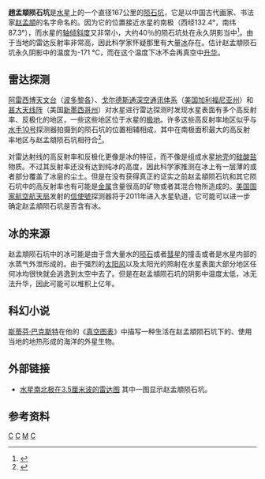 {{Infobox crater
| title       = 趙孟頫陨石坑
| image       = Chao Meng-Fu crater.gif
| image_size  = 240px
| caption     = 趙孟頫陨石坑
| globe       = 水星
| coordinates = {{coord|87.3|S|132.4|W|globe:mercury_type:landmark|display=inline,title}}
| diameter    = {{convert|167|km}}
| eponym      = [[赵孟頫|赵孟頫]]
}}
'''趙孟頫陨石坑'''是[[水星|水星]]上的一个直径167公里的[[陨石坑|陨石坑]]，它是以中国古代画家、书法家[[赵孟頫|赵孟頫]]的名字命名的。因为它的位置接近水星的南极（西经132.4°，南纬87.3°），而水星的[[轴倾斜度|轴倾斜度]]又非常小，大约40％的陨石坑处在永久阴影当中<ref name="CraterShadows&Temps">{{cite journal| author= James Salvail, Fraser Fanale| title= Near-surface ice on Mercury and the Moon| journal= Icarus| year= 1994年| volume= 111| pages= 441–455页| url= http://adsabs.harvard.edu/abs/1994Icar..111..441S| access-date= 2007-04-01| archive-date= 2007-12-14| archive-url= https://web.archive.org/web/20071214045711/http://adsabs.harvard.edu/abs/1994Icar..111..441S| dead-url= no}}</ref>。由于当地的雷达反射率非常高，因此科学家怀疑那里有大量[[冰|冰]]存在。估计赵孟頫陨石坑永久阴影中的温度为-171 °C，而在这个温度下冰不会再真空中[[升华|升华]]。

== 雷达探测 ==
[[阿雷西博天文台|阿雷西博天文台]]（[[波多黎各|波多黎各]]）、[[戈尔德斯通深空通讯体系|戈尔德斯通深空通讯体系]]（[[美国|美国]][[加利福尼亚州|加利福尼亚州]]）和[[甚大天线阵|甚大天线阵]]（美国[[新墨西哥州|新墨西哥州]]）对水星进行雷达探测时发现水星表面有多个高反射率、反极化的地区，一些这些地区位于水星的[[极地|极地]]。许多这些高反射率地区似乎与[[水手10号|水手10号]]探测器拍摄到的陨石坑的位置相辅相成，其中在南极面积最大的高反射率地区与赵孟頫陨石坑相符合<ref name=HarZebJur01>{{cite journal|title=Radar Imaging of Mercury's North and South Poles at 3.5 cm Wavelength|journal=Workshop on Mercury: Space Environment, Surface, and Interior|date=2001|url=http://www.lpi.usra.edu/meetings/mercury01/pdf/8032.pdf|pages=36|author=L. J. Harcke|display-authors=etal|access-date=2007-04-01|archive-date=2021-05-08|archive-url=https://web.archive.org/web/20210508121311/https://www.lpi.usra.edu/meetings/mercury01/pdf/8032.pdf|dead-url=no}}</ref>。

对雷达射线的高反射率和反极化更像是冰的特征，而不像是组成水星[[地壳|地壳]]的[[硅酸盐|硅酸盐]]物质。不过其反射率还没有达到纯冰的高度，因此科学家推测在冰上有一层薄的或者部分覆盖了冰层的尘土。但是在没有获得真正的证实之前赵孟頫陨石坑和其它陨石坑中的高反射率也有可能是[[金属|金属]]含量很高的矿物或者其混合物所造成的。[[美国国家航空航天局|美国国家航空航天局]]发射的[[信使號|信使號]]探测器将于2011年进入水星轨道，它可能可以进一步确定赵孟頫陨石坑是否含有冰。

== 冰的来源 ==
赵孟頫陨石坑中的冰可能是由于含大量水的[[陨石|陨石]]或者[[彗星|彗星]]的撞击或者是水星内部的水蒸气外泄形成的。由于强烈的[[太阳风|太阳风]]以及太阳光的照射在水星表面大部分地区任何冰均很快就会逃逸到太空中去了。但是在赵孟頫陨石坑的阴影中温度太低，冰无法升华，因此可能可以堆积上亿年。

== 科幻小说 ==
[[斯蒂芬·巴克斯特|斯蒂芬·巴克斯特]]在他的《[[真空图表|真空图表]]》中描写一种生活在赵孟頫陨石坑下的、使用当地的地热形成的海洋的外星生物。

== 外部链接 ==
* [http://www.lpi.usra.edu/meetings/mercury01/pdf/8032.pdf 水星南北极在3.5厘米波的雷达图] {{Wayback|url=http://www.lpi.usra.edu/meetings/mercury01/pdf/8032.pdf |date=20210508121311 }} 其中一图显示赵孟頫陨石坑。

== 参考资料 ==
<references/>

{{水星}}

[[Category:水星|C]]
[[Category:水星隕石坑|C]]
[[Category:地球外撞擊事件|M]]
[[Category:地球外撞擊坑|C]]